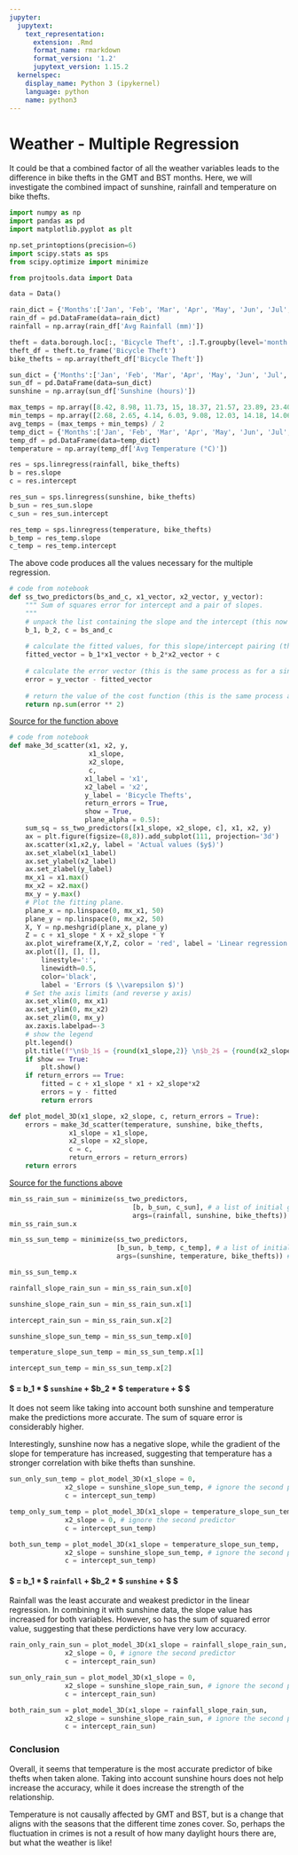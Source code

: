 ```yaml
---
jupyter:
  jupytext:
    text_representation:
      extension: .Rmd
      format_name: rmarkdown
      format_version: '1.2'
      jupytext_version: 1.15.2
  kernelspec:
    display_name: Python 3 (ipykernel)
    language: python
    name: python3
---
```


# Weather - Multiple Regression
It could be that a combined factor of all the weather variables leads to the difference in bike thefts in the GMT and BST months. Here, we will investigate the combined impact of sunshine, rainfall and temperature on bike thefts.

```python
import numpy as np
import pandas as pd
import matplotlib.pyplot as plt

np.set_printoptions(precision=6)
import scipy.stats as sps
from scipy.optimize import minimize

from projtools.data import Data

data = Data()
```

```python
rain_dict = {'Months':['Jan', 'Feb', 'Mar', 'Apr', 'May', 'Jun', 'Jul', 'Aug', 'Sep', 'Oct', 'Nov', 'Dec'], 'Avg Rainfall (mm)':[58.83, 44.96, 38.78, 42.31, 45.91, 47.25, 45.80, 52.78, 49.61, 65.07, 66.63, 57.05]}
rain_df = pd.DataFrame(data=rain_dict)
rainfall = np.array(rain_df['Avg Rainfall (mm)'])
```

```python
theft = data.borough.loc[:, 'Bicycle Theft', :].T.groupby(level='month').sum().T.sum()
theft_df = theft.to_frame('Bicycle Theft')
bike_thefts = np.array(theft_df['Bicycle Theft'])
```

```python
sun_dict = {'Months':['Jan', 'Feb', 'Mar', 'Apr', 'May', 'Jun', 'Jul', 'Aug', 'Sep', 'Oct', 'Nov', 'Dec'], 'Sunshine (hours)':[61.09, 78.81, 124.45, 176.67, 207.49, 208.39, 217.81, 202.12, 157.11, 115.17, 70.74, 54.96]}
sun_df = pd.DataFrame(data=sun_dict)
sunshine = np.array(sun_df['Sunshine (hours)'])
```

```python
max_temps = np.array([8.42, 8.98, 11.73, 15, 18.37, 21.57, 23.89, 23.40, 20.22, 15.81, 11.47, 8.79])
min_temps = np.array([2.68, 2.65, 4.14, 6.03, 9.08, 12.03, 14.18, 14.06, 11.62, 8.78, 5.26, 3.08])
avg_temps = (max_temps + min_temps) / 2
temp_dict = {'Months':['Jan', 'Feb', 'Mar', 'Apr', 'May', 'Jun', 'Jul', 'Aug', 'Sep', 'Oct', 'Nov', 'Dec'], 'Avg Temperature (°C)': avg_temps}
temp_df = pd.DataFrame(data=temp_dict)
temperature = np.array(temp_df['Avg Temperature (°C)'])
```

```python
res = sps.linregress(rainfall, bike_thefts)
b = res.slope
c = res.intercept
```

```python
res_sun = sps.linregress(sunshine, bike_thefts)
b_sun = res_sun.slope
c_sun = res_sun.intercept
```

```python
res_temp = sps.linregress(temperature, bike_thefts)
b_temp = res_temp.slope
c_temp = res_temp.intercept
```

The above code produces all the values necessary for the multiple regression.

```python
# code from notebook
def ss_two_predictors(bs_and_c, x1_vector, x2_vector, y_vector):
    """ Sum of squares error for intercept and a pair of slopes.
    """
    # unpack the list containing the slope and the intercept (this now has an extra slope!)
    b_1, b_2, c = bs_and_c 
    
    # calculate the fitted values, for this slope/intercept pairing (this now has an extra slope and extra vector!)
    fitted_vector = b_1*x1_vector + b_2*x2_vector + c 
    
    # calculate the error vector (this is the same process as for a single predictor)
    error = y_vector - fitted_vector
    
    # return the value of the cost function (this is the same process as for a single predictor)
    return np.sum(error ** 2)
```

[Source for the function above](https://nbviewer.org/github/matthew-brett/dsip-ipynb/blob/main/lin_regression_multiple_predictors.ipynb)

```python
# code from notebook
def make_3d_scatter(x1, x2, y,
                    x1_slope,
                    x2_slope,
                    c, 
                   x1_label = 'x1',
                   x2_label = 'x2',
                   y_label = 'Bicycle Thefts',
                   return_errors = True,
                   show = True,
                   plane_alpha = 0.5):
    sum_sq = ss_two_predictors([x1_slope, x2_slope, c], x1, x2, y)
    ax = plt.figure(figsize=(8,8)).add_subplot(111, projection='3d')
    ax.scatter(x1,x2,y, label = 'Actual values ($y$)')
    ax.set_xlabel(x1_label)
    ax.set_ylabel(x2_label)
    ax.set_zlabel(y_label)
    mx_x1 = x1.max()
    mx_x2 = x2.max()
    mx_y = y.max()
    # Plot the fitting plane.
    plane_x = np.linspace(0, mx_x1, 50)
    plane_y = np.linspace(0, mx_x2, 50)
    X, Y = np.meshgrid(plane_x, plane_y)
    Z = c + x1_slope * X + x2_slope * Y
    ax.plot_wireframe(X,Y,Z, color = 'red', label = 'Linear regression plane', alpha = plane_alpha)
    ax.plot([], [], [],
        linestyle=':',
        linewidth=0.5,
        color='black',
        label = 'Errors ($ \\varepsilon $)')
    # Set the axis limits (and reverse y axis)
    ax.set_xlim(0, mx_x1)
    ax.set_ylim(0, mx_x2)
    ax.set_zlim(0, mx_y)
    ax.zaxis.labelpad=-3
    # show the legend
    plt.legend()
    plt.title(f"\n$b_1$ = {round(x1_slope,2)} \n$b_2$ = {round(x2_slope,2)} \n$c$ = {round(c,2)} \n Sum of Squared Error = {round(sum_sq, 2)}")
    if show == True:
        plt.show()
    if return_errors == True:
        fitted = c + x1_slope * x1 + x2_slope*x2
        errors = y - fitted
        return errors 

def plot_model_3D(x1_slope, x2_slope, c, return_errors = True):
    errors = make_3d_scatter(temperature, sunshine, bike_thefts,
               x1_slope = x1_slope, 
               x2_slope = x2_slope,
               c = c,
               return_errors = return_errors)
    return errors
```

[Source for the functions above](https://nbviewer.org/github/matthew-brett/dsip-ipynb/blob/main/lin_regression_multiple_predictors.ipynb)

```python
min_ss_rain_sun = minimize(ss_two_predictors,
                               [b, b_sun, c_sun], # a list of initial guesses for the parameters
                               args=(rainfall, sunshine, bike_thefts))
min_ss_rain_sun.x
```

```python
min_ss_sun_temp = minimize(ss_two_predictors,
                           [b_sun, b_temp, c_temp], # a list of initial guesses for the parameters
                           args=(sunshine, temperature, bike_thefts)) # other arguments to give to the `minimize` function

min_ss_sun_temp.x
```

```python
rainfall_slope_rain_sun = min_ss_rain_sun.x[0]

sunshine_slope_rain_sun = min_ss_rain_sun.x[1]

intercept_rain_sun = min_ss_rain_sun.x[2]
```

```python
sunshine_slope_sun_temp = min_ss_sun_temp.x[0]

temperature_slope_sun_temp = min_ss_sun_temp.x[1]

intercept_sun_temp = min_ss_sun_temp.x[2]
```

#### $\vec{\hat{y}} = b_1 * $ `sunshine` + $b_2 * $ `temperature` +   $\text{c} $

It does not seem like taking into account both sunshine and temperature make the predictions more accurate. The sum of square error is considerably higher.

Interestingly, sunshine now has a negative slope, while the gradient of the slope for temperature has increased, suggesting that temperature has a stronger correlation with bike thefts than sunshine.

```python
sun_only_sun_temp = plot_model_3D(x1_slope = 0, 
              x2_slope = sunshine_slope_sun_temp, # ignore the second predictor
              c = intercept_sun_temp)
```

```python
temp_only_sum_temp = plot_model_3D(x1_slope = temperature_slope_sun_temp, 
              x2_slope = 0, # ignore the second predictor
              c = intercept_sun_temp)
```

```python
both_sun_temp = plot_model_3D(x1_slope = temperature_slope_sun_temp, 
              x2_slope = sunshine_slope_sun_temp, # ignore the second predictor
              c = intercept_sun_temp)
```

#### $\vec{\hat{y}} = b_1 * $ `rainfall` + $b_2 * $ `sunshine` +   $\text{c} $

Rainfall was the least accurate and weakest predictor in the linear regression. In combining it with sunshine data, the slope value has increased for both variables. However, so has the sum of squared error value, suggesting that these perdictions have very low accuracy.

```python
rain_only_rain_sun = plot_model_3D(x1_slope = rainfall_slope_rain_sun, 
              x2_slope = 0, # ignore the second predictor
              c = intercept_rain_sun)
```

```python
sun_only_rain_sun = plot_model_3D(x1_slope = 0, 
              x2_slope = sunshine_slope_rain_sun, # ignore the second predictor
              c = intercept_rain_sun)
```

```python
both_rain_sun = plot_model_3D(x1_slope = rainfall_slope_rain_sun, 
              x2_slope = sunshine_slope_rain_sun, # ignore the second predictor
              c = intercept_rain_sun)
```

### Conclusion
Overall, it seems that temperature is the most accurate predictor of bike thefts when taken alone. Taking into account sunshine hours does not help increase the accuracy, while it does increase the strength of the relationship.

Temperature is not causally affected by GMT and BST, but is a change that aligns with the seasons that the different time zones cover. So, perhaps the fluctuation in crimes is not a result of how many daylight hours there are, but what the weather is like!
